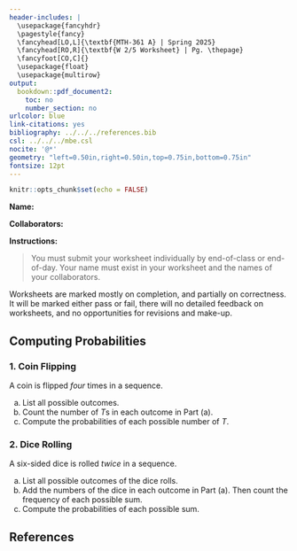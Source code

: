 ---
header-includes: |
  \usepackage{fancyhdr}
  \pagestyle{fancy}
  \fancyhead[LO,L]{\textbf{MTH-361 A} | Spring 2025}
  \fancyhead[RO,R]{\textbf{W 2/5 Worksheet} | Pg. \thepage}
  \fancyfoot[CO,C]{}
  \usepackage{float}
  \usepackage{multirow}
output:
  bookdown::pdf_document2:
    toc: no
    number_section: no
urlcolor: blue
link-citations: yes
bibliography: ../../../references.bib
csl: ../../../mbe.csl
nocite: '@*'
geometry: "left=0.50in,right=0.50in,top=0.75in,bottom=0.75in"
fontsize: 12pt
---

```{r setup, include=FALSE}
knitr::opts_chunk$set(echo = FALSE)
```

**Name:**

**Collaborators:**

\noindent\rule{\textwidth}{1pt}
**Instructions:** 

> You must submit your worksheet individually by end-of-class or end-of-day. Your name must exist in your worksheet and the names of your collaborators.

Worksheets are marked mostly on completion, and partially on correctness. It will be marked either pass or fail, there will no detailed feedback on worksheets, and no opportunities for revisions and make-up.
\noindent\rule{\textwidth}{1pt}

## Computing Probabilities

### 1. Coin Flipping

A coin is flipped *four* times in a sequence.

a. List all possible outcomes.
\vfill
b. Count the number of $T$s in each outcome in Part (a).
\vfill
c. Compute the probabilities of each possible number of $T$.
\vfill
    
\newpage

### 2. Dice Rolling

A six-sided dice is rolled *twice* in a sequence.

a. List all possible outcomes of the dice rolls.
\vfill
b. Add the numbers of the dice in each outcome in Part (a). Then count the frequency of each possible sum.
\vfill
c. Compute the probabilities of each possible sum.
\vfill

## **References**

::: {#refs}
:::
